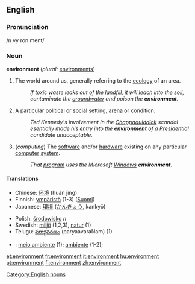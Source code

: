 ==English==

===Pronunciation===
/n vy ron ment/

===Noun===
'''environment'''  (''plural:'' [[environments]])
#The world around us, generally referring to the [[ecology]] of an area.
#:''If toxic waste leaks out of the [[landfill]], it will [[leach]] into the [[soil]], contaminate the [[groundwater]] and poison the '''environment'''.''
#A particular [[political]] or [[social]] setting, [[arena]] or condition.
#:''Ted Kennedy's involvement in the [[Chappaquiddick]] scandal esentially made his entry into the '''environment''' of a Presidential candidate unacceptable.''
#(''computing'') The [[software]] and/or [[hardware]] existing on any particular [[computer]] [[system]].
#:''That [[program]] uses the Microsoft [[Windows]] '''environment'''.''

====Translations====
{{top}}
*Chinese: [[环境]] (huán jìng)
*Finnish: [[ympäristö]] (1-3) ([[:fi:ympäristö|Suomi]])
*Japanese: [[環境]] ([[かんきょう]], kankyō)
{{mid}}
*Polish: [[środowisko]] ''n''
*Swedish: [[miljö]] (1,2,3), [[natur]] (1)
*Telugu: [[పర్యావరణం]] (paryaavaraNam) (1)
*{{pt}}: [[meio ambiente]] (1); [[ambiente]] (1-2);
{{bottom}}

[[Category:English nouns]]

[[et:environment]]
[[fr:environment]]
[[it:environment]]
[[hu:environment]]
[[pt:environment]]
[[fi:environment]]
[[zh:environment]]